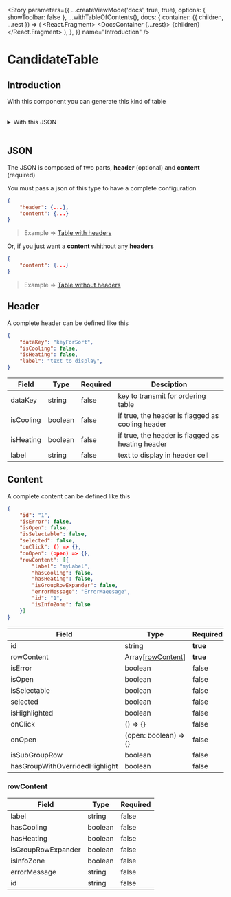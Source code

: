 


<Meta
    title="Layout/CandidateTable"
    component={CandidateTable}
/>


<Story
    parameters={{
        ...createViewMode('docs', true, true),
        options: { showToolbar: false },
        ...withTableOfContents(),
        docs: {
            container: ({ children, ...rest }) => (
                <React.Fragment>
                    <DocsContainer {...rest}>
                        <TableOfContents className="sbdocs sbdocs-toc--custom" title="CandidateTable" />
                        {children}
                        <BackToTop />
                    </DocsContainer>
                </React.Fragment>
            ),
        },
    }}
    name="Introduction" />

# CandidateTable

<h2 id="introduction">Introduction</h2>

With this component you can generate this kind of table

<Canvas withSource='open'>
    <CandidateTable tableConfig={configWithtHeader} />
</Canvas>

<br/>
<details>
    <summary>With this JSON</summary>
    <Source
        language='js'
        format={true}
        code={`const configWithtHeader = ${JSON.stringify(configWithtHeader, null, 2)}`}
    />
</details>
<br/>

<h2 id="json">JSON</h2>

The JSON is composed of two parts, **header** (optional) and **content** (required)

You must pass a json of this type to have a complete configuration

```json
{
    "header": {...},
    "content": {...}
}
```

> Example => [Table with headers](?path=/story/layout-candidatetable-1-basic--with-heeader)

Or, if you just want a **content** whithout any **headers**

```json
{
    "content": {...}
}
```

> Example => [Table without headers](?path=/story/layout-candidatetable-1-basic--without-heeader)

<h2 id="header">Header</h2>

A complete header can be defined like this

```json
{
    "dataKey": "keyForSort",
    "isCooling": false,
    "isHeating": false,
    "label": "text to display",
}
```

| Field      | Type    | Required | Desciption |
| ---------- | ------- | -------- | ----------- |
| dataKey    | string  | false    | key to transmit for ordering table |
| isCooling  | boolean | false    | if true, the header is flagged as cooling header |
| isHeating  | boolean | false    | if true, the header is flagged as heating header |
| label      | string  | false    | text to display in header cell |

<h2 id="content">Content</h2>

A complete content can be defined like this

```json
{
    "id": "1",
    "isError": false,
    "isOpen": false,
    "isSelectable": false,
    "selected": false,
    "onClick": () => {},
    "onOpen": (open) => {},
    "rowContent": [{
        "label": "myLabel",
        "hasCooling": false,
        "hasHeating": false,
        "isGroupRowExpander": false,
        "errorMessage": "ErrorMaeesage",
        "id": "1",
        "isInfoZone": false
    }]
}
```

| Field                          | Type                             | Required |
| ------------------------------ | -------------------------------- | -------- |
| id                             | string                           | **true** |
| rowContent                     | Array[[rowContent](#rowContent)] | **true** |
| isError                        | boolean                          | false    |
| isOpen                         | boolean                          | false    |
| isSelectable                   | boolean                          | false    |
| selected                       | boolean                          | false    |
| isHighlighted                  | boolean                          | false    |
| onClick                        | () => {}                         | false    |
| onOpen                         | (open: boolean) => {}            | false    |
| isSubGroupRow                  | boolean                          | false    |
| hasGroupWithOverridedHighlight | boolean                          | false    |

<h3 id="rowContent">rowContent</h3>

| Field              | Type                  | Required |
| ------------------ | --------------------- | -------- |
| label              | string                | false    |
| hasCooling         | boolean               | false    |
| hasHeating         | boolean               | false    |
| isGroupRowExpander | boolean               | false    |
| isInfoZone         | boolean               | false    |
| errorMessage       | string                | false    |
| id                 | string                | false    |